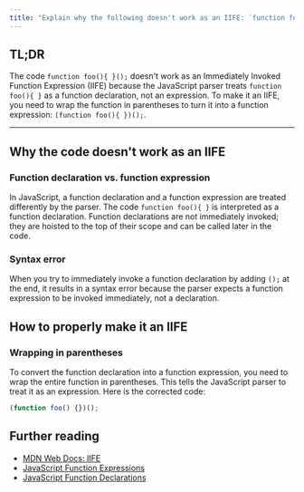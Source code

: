 ```yaml
---
title: "Explain why the following doesn't work as an IIFE: `function foo(){ }();`. What needs to be changed to properly make it an IIFE?"
---
```


## TL;DR

The code `function foo(){ }();` doesn't work as an Immediately Invoked Function Expression (IIFE) because the JavaScript parser treats `function foo(){ }` as a function declaration, not an expression. To make it an IIFE, you need to wrap the function in parentheses to turn it into a function expression: `(function foo(){ })();`.

---

## Why the code doesn't work as an IIFE

### Function declaration vs. function expression

In JavaScript, a function declaration and a function expression are treated differently by the parser. The code `function foo(){ }` is interpreted as a function declaration. Function declarations are not immediately invoked; they are hoisted to the top of their scope and can be called later in the code.

### Syntax error

When you try to immediately invoke a function declaration by adding `();` at the end, it results in a syntax error because the parser expects a function expression to be invoked immediately, not a declaration.

## How to properly make it an IIFE

### Wrapping in parentheses

To convert the function declaration into a function expression, you need to wrap the entire function in parentheses. This tells the JavaScript parser to treat it as an expression. Here is the corrected code:

```javascript
(function foo() {})();
```

## Further reading

- [MDN Web Docs: IIFE](https://developer.mozilla.org/en-US/docs/Glossary/IIFE)
- [JavaScript Function Expressions](https://developer.mozilla.org/en-US/docs/Web/JavaScript/Reference/Operators/function)
- [JavaScript Function Declarations](https://developer.mozilla.org/en-US/docs/Web/JavaScript/Reference/Statements/function)
